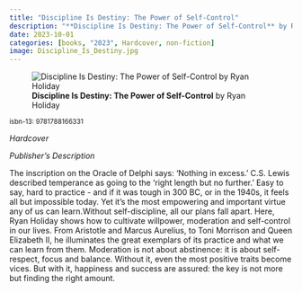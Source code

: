 ```yaml
---
title: "Discipline Is Destiny: The Power of Self-Control"
description: "**Discipline Is Destiny: The Power of Self-Control** by Ryan Holiday"
date: 2023-10-01
categories: [books, "2023", Hardcover, non-fiction]
image: Discipline_Is_Destiny.jpg
---
```

![**Discipline Is Destiny: The Power of Self-Control** by Ryan Holiday](Discipline_Is_Destiny.jpg){fig-align="left"}

<sup>isbn-13: 9781788166331</sup>

*Hardcover*

*Publisher's Description*

The inscription on the Oracle of Delphi says: 'Nothing in excess.' C.S.
Lewis described temperance as going to the 'right length but no further.'
Easy to say, hard to practice - and if it was tough in 300 BC, or in the
1940s, it feels all but impossible today. Yet it's the most empowering and
important virtue any of us can learn.Without self-discipline, all our plans
fall apart. Here, Ryan Holiday shows how to cultivate willpower, moderation
and self-control in our lives. From Aristotle and Marcus Aurelius, to Toni
Morrison and Queen Elizabeth II, he illuminates the great exemplars of its
practice and what we can learn from them. Moderation is not about
abstinence: it is about self-respect, focus and balance. Without it, even
the most positive traits become vices. But with it, happiness and success
are assured: the key is not more but finding the right amount.